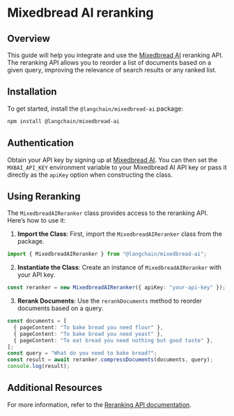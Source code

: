 # Mixedbread AI reranking

## Overview

This guide will help you integrate and use the [Mixedbread AI](https://mixedbread.ai/) reranking API. The reranking API allows you to reorder a list of documents based on a given query, improving the relevance of search results or any ranked list.

## Installation

To get started, install the `@langchain/mixedbread-ai` package:


<IntegrationInstallTooltip></IntegrationInstallTooltip>

```bash
npm install @langchain/mixedbread-ai
```

## Authentication

Obtain your API key by signing up at [Mixedbread AI](https://mixedbread.ai/). You can then set the `MXBAI_API_KEY` environment variable to your Mixedbread AI API key or pass it directly as the `apiKey` option when constructing the class.

## Using Reranking

The `MixedbreadAIReranker` class provides access to the reranking API. Here’s how to use it:

1. **Import the Class**: First, import the `MixedbreadAIReranker` class from the package.

```typescript
import { MixedbreadAIReranker } from "@langchain/mixedbread-ai";
```

2. **Instantiate the Class**: Create an instance of `MixedbreadAIReranker` with your API key.

```typescript
const reranker = new MixedbreadAIReranker({ apiKey: "your-api-key" });
```

3. **Rerank Documents**: Use the `rerankDocuments` method to reorder documents based on a query.

```typescript
const documents = [
  { pageContent: "To bake bread you need flour" },
  { pageContent: "To bake bread you need yeast" },
  { pageContent: "To eat bread you need nothing but good taste" },
];
const query = "What do you need to bake bread?";
const result = await reranker.compressDocuments(documents, query);
console.log(result);
```

## Additional Resources

For more information, refer to the [Reranking API documentation](https://www.mixedbread.ai/docs/reranking/overview).

